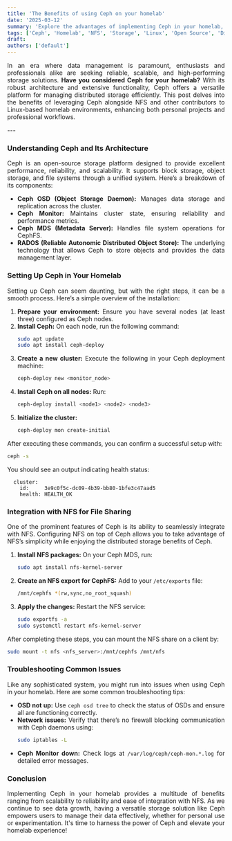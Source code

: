 ```yaml
---
title: 'The Benefits of using Ceph on your homelab'
date: '2025-03-12'
summary: 'Explore the advantages of implementing Ceph in your homelab, focusing on NFS, storage solutions, and Linux management for optimal performance.'
tags: ['Ceph', 'Homelab', 'NFS', 'Storage', 'Linux', 'Open Source', 'Distributed System']
draft: 
authors: ['default']
---
```


<div align="justify">

In an era where data management is paramount, enthusiasts and professionals alike are seeking reliable, scalable, and high-performing storage solutions. **Have you considered Ceph for your homelab?** With its robust architecture and extensive functionality, Ceph offers a versatile platform for managing distributed storage efficiently. This post delves into the benefits of leveraging Ceph alongside NFS and other contributors to Linux-based homelab environments, enhancing both personal projects and professional workflows.

</div>
---

<div align="justify">

### Understanding Ceph and Its Architecture
Ceph is an open-source storage platform designed to provide excellent performance, reliability, and scalability. It supports block storage, object storage, and file systems through a unified system. Here’s a breakdown of its components:

- **Ceph OSD (Object Storage Daemon):** Manages data storage and replication across the cluster.
- **Ceph Monitor:** Maintains cluster state, ensuring reliability and performance metrics.
- **Ceph MDS (Metadata Server):** Handles file system operations for CephFS. 
- **RADOS (Reliable Autonomic Distributed Object Store):** The underlying technology that allows Ceph to store objects and provides the data management layer.

### Setting Up Ceph in Your Homelab
Setting up Ceph can seem daunting, but with the right steps, it can be a smooth process. Here’s a simple overview of the installation:

1. **Prepare your environment:** Ensure you have several nodes (at least three) configured as Ceph nodes. 
2. **Install Ceph:** On each node, run the following command:
   ```bash
   sudo apt update
   sudo apt install ceph-deploy
   ```  
3. **Create a new cluster:** Execute the following in your Ceph deployment machine:
   ```bash
   ceph-deploy new <monitor_node>
   ```  
4. **Install Ceph on all nodes:** Run:
   ```bash
   ceph-deploy install <node1> <node2> <node3>
   ```  
5. **Initialize the cluster:**
   ```bash
   ceph-deploy mon create-initial
   ```

After executing these commands, you can confirm a successful setup with:
```bash
ceph -s
```
You should see an output indicating health status:
```
  cluster:
    id:     3e9c0f5c-dc09-4b39-bb80-1bfe3c47aad5
    health: HEALTH_OK
```

### Integration with NFS for File Sharing
One of the prominent features of Ceph is its ability to seamlessly integrate with NFS. Configuring NFS on top of Ceph allows you to take advantage of NFS’s simplicity while enjoying the distributed storage benefits of Ceph.

1. **Install NFS packages:** On your Ceph MDS, run:
   ```bash
   sudo apt install nfs-kernel-server
   ```
2. **Create an NFS export for CephFS:** Add to your `/etc/exports` file:
   ```bash
   /mnt/cephfs *(rw,sync,no_root_squash)
   ```
3. **Apply the changes:** Restart the NFS service:
   ```bash
   sudo exportfs -a
   sudo systemctl restart nfs-kernel-server
   ```
After completing these steps, you can mount the NFS share on a client by:
```bash
sudo mount -t nfs <nfs_server>:/mnt/cephfs /mnt/nfs
```

### Troubleshooting Common Issues
Like any sophisticated system, you might run into issues when using Ceph in your homelab. Here are some common troubleshooting tips:
- **OSD not up:** Use `ceph osd tree` to check the status of OSDs and ensure all are functioning correctly.
- **Network issues:** Verify that there’s no firewall blocking communication with Ceph daemons using:
  ```bash
  sudo iptables -L
  ``` 
- **Ceph Monitor down:** Check logs at `/var/log/ceph/ceph-mon.*.log` for detailed error messages.

### Conclusion
Implementing Ceph in your homelab provides a multitude of benefits ranging from scalability to reliability and ease of integration with NFS. As we continue to see data growth, having a versatile storage solution like Ceph empowers users to manage their data effectively, whether for personal use or experimentation. It's time to harness the power of Ceph and elevate your homelab experience!

</div>